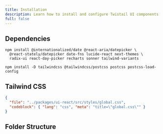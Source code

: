 ```yaml
---
title: Installation
description: Learn how to install and configure Twistail UI components.
full: false
---
```


## Dependencies

```package-install
npm install @internationalized/date @react-aria/datepicker \
  @react-stately/datepicker date-fns lucide-react next-themes \
  radix-ui react-day-picker recharts sonner tailwind-variants
```

```package-install
npm install -D tailwindcss @tailwindcss/postcss postcss postcss-load-config
```

## Tailwind CSS

```json doc-gen:file
{
  "file": "../packages/ui-react/src/styles/global.css",
  "codeblock": { "lang": "css", "meta": "title=\"global.css\"" }
}
```

## Folder Structure

<Files className='font-mono'>
  <Folder name="components" defaultOpen>
    <Folder name="base-ui" defaultOpen>
      <Folder name="accordion">
        <File name="accordion.tsx" />
        <File name="accordion.css.ts" />
        <File name="index.ts" />
      </Folder>
      <Folder name="avatar">
        <File name="avatar.tsx" />
        <File name="avatar.css.ts" />
        <File name="index.ts" />
      </Folder>
      <Folder name="...component">
        <File name="component.tsx" />
        <File name="component.css.ts" />
        <File name="index.ts" />
      </Folder>
    </Folder>
  </Folder>
  <File name="global.css" />
  <File name="package.json" />
</Files>
